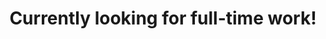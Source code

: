 ---
title: "Currently looking for full-time work!"
publishedAt: "2024-04-08"
images:
  - "/images/projects/project-01/cover-02.jpg"
---